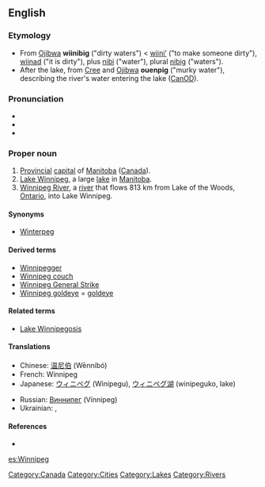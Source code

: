 {{wikipedia|Winnipeg, Manitoba}}

==English==

===Etymology===
* From [[Ojibwa]] '''wiinibig''' ("dirty waters") < [[wiini'|wiini’]] ("to make someone dirty"), [[wiinad]] ("it is dirty"), plus [[nibi]] ("water"), plural [[nibi|nibig]] ("waters").
* After the lake, from [[Cree]] and [[Ojibwa]] '''ouenpig''' ("murky water"), describing the river's water entering the lake ([[CanOD]]).

===Pronunciation===
* {{IPA|/ˈwɪnəˈpɛg/}}
* {{hyphenation|Win|ni|peg}}
* {{audio|en-ca-Winnipeg.ogg|Audio (CA)}}

===Proper noun===
{{en-proper noun}}

# [[provincial|Provincial]] [[capital]] of [[Manitoba]] ([[Canada]]).
# [[Lake Winnipeg]], a large [[lake]] in [[Manitoba]].
# [[Winnipeg River]], a [[river]] that flows 813 km from Lake of the Woods, [[Ontario]], into Lake Winnipeg.

==== Synonyms ====
* [[Winterpeg]] {{qualifier|jocular}}

====Derived terms====
* [[Winnipegger]]
* [[Winnipeg couch]]
* [[Winnipeg General Strike]]
* [[Winnipeg goldeye]] = [[goldeye]]

====Related terms====
* [[Lake Winnipegosis]]

====Translations====
{{top}}
*Chinese: [[温尼伯]] (Wēnníbó)
*French: Winnipeg
*Japanese: [[ウィニペグ]] (Winipegu), [[ウィニペグ湖]] (winipeguko, lake)
{{mid}}
*Russian: [[Виннипег]] (Vínnipeg) {{m}}
*Ukrainian: {{t-|uk|Вінніпег|m|sc=Cyrl|tr=Vinnipeh}}, {{t-|uk|Вінніпеґ|m|sc=Cyrl|tr=Vinnipeg}}
{{bottom}}

====References====
* {{R:Canadian Oxford 2004}}

[[Category:Canada]]
[[Category:Cities]]
[[Category:Lakes]]
[[Category:Rivers]]

[[es:Winnipeg]]